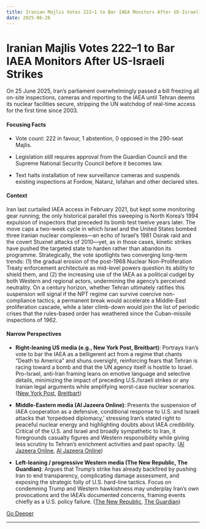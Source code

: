 ```yaml
---
title: Iranian Majlis Votes 222–1 to Bar IAEA Monitors After US-Israeli Strikes
date: 2025-06-26
---
```


# Iranian Majlis Votes 222–1 to Bar IAEA Monitors After US-Israeli Strikes

On 25 June 2025, Iran’s parliament overwhelmingly passed a bill freezing all on-site inspections, cameras and reporting to the IAEA until Tehran deems its nuclear facilities secure, stripping the UN watchdog of real-time access for the first time since 2003.

#### Focusing Facts

- Vote count: 222 in favour, 1 abstention, 0 opposed in the 290-seat Majlis.

- Legislation still requires approval from the Guardian Council and the Supreme National Security Council before it becomes law.

- Text halts installation of new surveillance cameras and suspends existing inspections at Fordow, Natanz, Isfahan and other declared sites.

#### Context

Iran last curtailed IAEA access in February 2021, but kept some monitoring gear running; the only historical parallel this sweeping is North Korea’s 1994 expulsion of inspectors that preceded its bomb test twelve years later.  The move caps a two-week cycle in which Israel and the United States bombed three Iranian nuclear complexes—an echo of Israel’s 1981 Osirak raid and the covert Stuxnet attacks of 2010—yet, as in those cases, kinetic strikes have pushed the targeted state to harden rather than abandon its programme.  Strategically, the vote spotlights two converging long-term trends: (1) the gradual erosion of the post-1968 Nuclear Non-Proliferation Treaty enforcement architecture as mid-level powers question its ability to shield them, and (2) the increasing use of the IAEA as a political cudgel by both Western and regional actors, undermining the agency’s perceived neutrality.  On a century horizon, whether Tehran ultimately ratifies this suspension will signal if the NPT regime can survive coercive non-compliance tactics; a permanent break would accelerate a Middle-East proliferation cascade, while a later climb-down would join the list of periodic crises that the rules-based order has weathered since the Cuban-missile inspections of 1962.

#### Narrow Perspectives

- **Right-leaning US media (e.g., New York Post, Breitbart)**: Portrays Iran’s vote to bar the IAEA as a belligerent act from a regime that chants “Death to America” and shuns oversight, reinforcing fears that Tehran is racing toward a bomb and that the UN agency itself is hostile to Israel. Pro-Israel, anti-Iran framing leans on emotive language and selective details, minimizing the impact of preceding U.S./Israeli strikes or any Iranian legal arguments while amplifying worst-case nuclear scenarios. ([New York Post](https://nypost.com/2025/06/25/world-news/iranian-lawmakers-shout-death-to-america-death-to-israel-after-voting-to-halt-iaea-nuclear-inspections/), [Breitbart](https://www.breitbart.com/middle-east/2025/06/25/iran-moves-ban-notoriously-anti-israel-u-n-nuclear-sites/))

- **Middle-Eastern media (Al Jazeera Online)**: Presents the suspension of IAEA cooperation as a defensive, conditional response to U.S. and Israeli attacks that ‘torpedoed diplomacy,’ stressing Iran’s stated right to peaceful nuclear energy and highlighting doubts about IAEA credibility. Critical of the U.S. and Israel and broadly sympathetic to Iran, it foregrounds casualty figures and Western responsibility while giving less scrutiny to Tehran’s enrichment activities and past opacity. ([Al Jazeera Online](https://www.aljazeera.com/news/2025/6/25/iran-passes-bill-to-halt-iaea-cooperation-as-fragile-israel-ceasefire-holds), [Al Jazeera Online](https://www.aljazeera.com/news/2025/6/25/why-iran-conflict-has-raised-new-questions-about-iaeas-credibility))

- **Left-leaning / progressive Western media (The New Republic, The Guardian)**: Argues that Trump’s strike has already backfired by pushing Iran to end transparency, complicating damage assessment, and exposing the strategic folly of U.S. hard-line tactics. Focus on condemning Trump and Western hawkishness may underplay Iran’s own provocations and the IAEA’s documented concerns, framing events chiefly as a U.S. policy failure. ([The New Republic](https://newrepublic.com/post/197101/donald-trump-iran-strike-backfiring-nuclear-iaea), [The Guardian](https://www.theguardian.com/world/2025/jun/25/irans-parliament-approves-bill-to-suspend-cooperation-with-iaea))


[Go Deeper](https://www.perplexity.ai/search?q=Iranian+Majlis+Votes+222%E2%80%931+to+Bar+IAEA+Monitors+After+US-Israeli+Strikes)

---

<a id='india-extracts-data-from-air-india-ai-171-front-black-box-keeps-recorders-onshore'></a>
